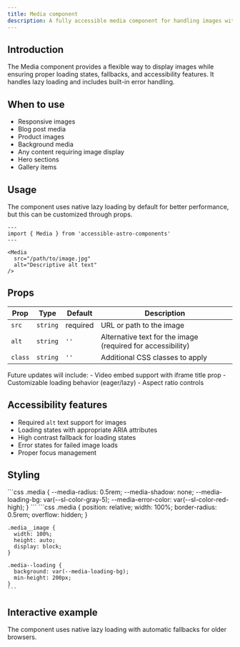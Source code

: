 ```yaml
---
title: Media component
description: A fully accessible media component for handling images with proper fallbacks and loading states.
---
```



## Introduction

The Media component provides a flexible way to display images while ensuring proper loading states, fallbacks, and accessibility features. It handles lazy loading and includes built-in error handling.

## When to use

- Responsive images
- Blog post media
- Product images
- Background media
- Any content requiring image display
- Hero sections
- Gallery items

## Usage

<Aside type="tip" title="Loading behavior">
  The component uses native lazy loading by default for better performance, but this can be customized through props.
</Aside>

```astro
---
import { Media } from 'accessible-astro-components'
---

<Media 
  src="/path/to/image.jpg" 
  alt="Descriptive alt text"
/>
```

## Props

| Prop | Type | Default | Description |
|------|------|---------|-------------|
| `src` | `string` | required | URL or path to the image |
| `alt` | `string` | `''` | Alternative text for the image (required for accessibility) |
| `class` | `string` | `''` | Additional CSS classes to apply |

<Aside type="note" title="Coming soon">
  Future updates will include:
  - Video embed support with iframe title prop
  - Customizable loading behavior (eager/lazy)
  - Aspect ratio controls
</Aside>

## Accessibility features

- Required `alt` text support for images
- Loading states with appropriate ARIA attributes
- High contrast fallback for loading states
- Error states for failed image loads
- Proper focus management

## Styling

<Tabs>
  <TabItem label="CSS Custom Properties">
    ```css
    .media {
      --media-radius: 0.5rem;
      --media-shadow: none;
      --media-loading-bg: var(--sl-color-gray-5);
      --media-error-color: var(--sl-color-red-high);
    }
    ```
  </TabItem>
  <TabItem label="CSS Classes">
    ```css
    .media {
      position: relative;
      width: 100%;
      border-radius: 0.5rem;
      overflow: hidden;
    }

    .media__image {
      width: 100%;
      height: auto;
      display: block;
    }

    .media--loading {
      background: var(--media-loading-bg);
      min-height: 200px;
    }
    ```
  </TabItem>
</Tabs>

## Interactive example

<Media 
  src="https://picsum.photos/800/600" 
  alt="A random example image from Lorem Picsum"
/>

<Aside type="note" title="Browser support">
  The component uses native lazy loading with automatic fallbacks for older browsers.
</Aside>
